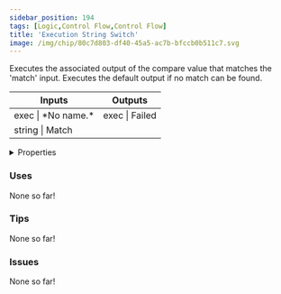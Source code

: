 ```yaml
---
sidebar_position: 194
tags: [Logic,Control Flow,Control Flow]
title: 'Execution String Switch'
image: /img/chip/80c7d803-df40-45a5-ac7b-bfccb0b511c7.svg
---
```


Executes the associated output of the compare value that matches the 'match' input. Executes the default output if no match can be found.



<IChip uuid="80c7d803-df40-45a5-ac7b-bfccb0b511c7"/>

<table><thead><tr><th>Inputs</th><th>Outputs</th></tr></thead><tbody><tr><td>exec | *No name.*</td><td>exec | Failed</td></tr><tr><td>string | Match</td><td /></tr></tbody></table>

<details>
  <summary>Properties</summary>
  <div>
    <div>
    <table>
      <tbody>
        <tr>
          <td>Is beta required?</td>
          <td>No</td>
        </tr>
        <tr>
          <td>Is chip a trolling risk?</td>
          <td>No</td>
        </tr>
        <tr>
          <td>Is chip a role assignment risk?</td>
          <td>No</td>
        </tr>
        <tr>
          <td>Chip UUID</td>
          <td>80c7d803-df40-45a5-ac7b-bfccb0b511c7</td>
        </tr>
        <tr>
          <td>Room availability</td>
          <td>Available everywhere</td>
        </tr>
      </tbody>
    </table>
    </div>
  </div>
</details>

### Uses

None so far!

### Tips

None so far!

### Issues

None so far!